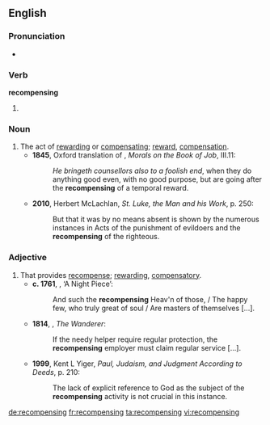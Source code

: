 {{was wotd|2011|June|18}}
==English==

===Pronunciation===
* {{a|UK}} {{IPA|/ˈɹɛkəmpɛnsɪŋ/}}

===Verb===
'''recompensing'''

# {{present participle of|recompense}}

===Noun===
{{en-noun}}

# The act of [[rewarding]] or [[compensating]]; [[reward]], [[compensation]]. {{defdate|from 15th c.}}
#* '''1845''', Oxford translation of {{w|Pope Gregory I}}, ''Morals on the Book of Job'', III.11:
#*: ''He bringeth counsellors also to a foolish end'', when they do anything good even, with no good purpose, but are going after the '''recompensing''' of a temporal reward.
#* '''2010''', Herbert McLachlan, ''St. Luke, the Man and his Work'', p. 250:
#*: But that it was by no means absent is shown by the numerous instances in Acts of the punishment of evildoers and the '''recompensing''' of the righteous.

===Adjective===
{{en-adj}}

# That provides [[recompense]]; [[rewarding]], [[compensatory]]. {{defdate|from 16th c.}}
#* '''c. 1761''', {{w|William Julius Mickle}}, ‘A Night Piece’:
#*: And such the '''recompensing''' Heav'n of those, / The happy few, who truly great of soul / Are masters of themselves [...].
#* '''1814''', {{w|Fanny Burney}}, ''The Wanderer'':
#*: If the needy helper require regular protection, the '''recompensing''' employer must claim regular service [...].
#* '''1999''', Kent L Yiger, ''Paul, Judaism, and Judgment According to Deeds'', p. 210:
#*: The lack of explicit reference to God as the subject of the '''recompensing''' activity is not crucial in this instance.

[[de:recompensing]]
[[fr:recompensing]]
[[ta:recompensing]]
[[vi:recompensing]]